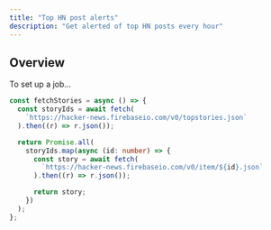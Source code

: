 ```yaml
---
title: "Top HN post alerts"
description: "Get alerted of top HN posts every hour"
---
```


## Overview

To set up a job...

```ts Fetch all top stories from HN
const fetchStories = async () => {
  const storyIds = await fetch(
    `https://hacker-news.firebaseio.com/v0/topstories.json`
  ).then((r) => r.json());

  return Promise.all(
    storyIds.map(async (id: number) => {
      const story = await fetch(
        `https://hacker-news.firebaseio.com/v0/item/${id}.json`
      ).then((r) => r.json());

      return story;
    })
  );
};
```
